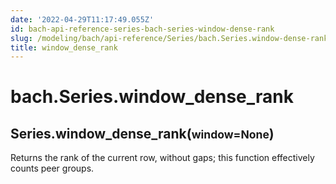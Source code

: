 ```yaml
---
date: '2022-04-29T11:17:49.055Z'
id: bach-api-reference-series-bach-series-window-dense-rank
slug: /modeling/bach/api-reference/Series/bach.Series.window-dense-rank/
title: window_dense_rank
---
```


# bach.Series.window_dense_rank

<div class="method">
<h2 class="signature-class"><span class="additional-name">Series.</span><span class="name">window_dense_rank(</span><small class="parameter-list"><span class="parameter" id="window">window=None</span></small>)</h2>


<div class="content">

Returns the rank of the current row, without gaps; this function effectively counts peer
groups.


</div>

</div>
